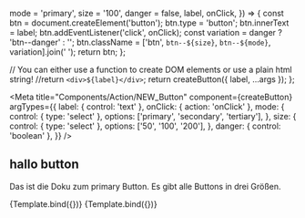 
  mode = 'primary',
  size = '100',
  danger = false,
  label,
  onClick,
}) => {
  const btn = document.createElement('button');
  btn.type = 'button';
  btn.innerText = label;
  btn.addEventListener('click', onClick);
  const variation = danger ? 'btn--danger' : '';
  btn.className = ['btn', `btn--${size}`, `btn--${mode}`, variation].join(' ');
  return btn;
};

  // You can either use a function to create DOM elements or use a plain html string!
   //return `<div>${label}</div>`;
  return createButton({ label, ...args });
};

<Meta title="Components/Action/NEW_Button" component={createButton} 
argTypes={{
      label: { control: 'text' },
      onClick: { action: 'onClick' },
      mode: {       
        control: { type: 'select' },
        options: ['primary', 'secondary', 'tertiary'],
      },
      size: {
        control: { type: 'select' },
        options: ['50', '100', '200'],
      },
      danger: { control: 'boolean' },
    }}
    />

## hallo button

Das ist die Doku zum primary Button. 
Es gibt alle Buttons in drei Größen.

<Canvas>
  <Story 
    name="primary"
     args={{ 
        mode: 'primary',
        label: 'Button',
      }}>
    {Template.bind({})}
  </Story>
    <Story 
    name="secondary"
     args={{ 
        mode: 'secondary',
        label: 'Button',
      }}>
    {Template.bind({})}
  </Story>
</Canvas>

